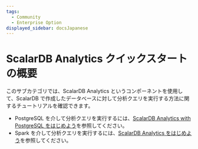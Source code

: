 ```yaml
---
tags:
  - Community
  - Enterprise Option
displayed_sidebar: docsJapanese
---
```


# ScalarDB Analytics クイックスタートの概要


<TranslationBanner />

このサブカテゴリでは、ScalarDB Analytics というコンポーネントを使用して、ScalarDB で作成したデータベースに対して分析クエリを実行する方法に関するチュートリアルを確認できます。

- PostgreSQL を介して分析クエリを実行するには、[ScalarDB Analytics with PostgreSQL をはじめよう](scalardb-analytics-postgresql/getting-started.mdx)を参照してください。
- Spark を介して分析クエリを実行するには、[ScalarDB Analytics をはじめよう](scalardb-analytics/quickstart.mdx)を参照してください。
